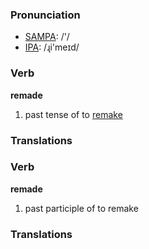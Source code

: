 === Pronunciation ===
*[[w:SAMPA|SAMPA]]: /'/
*[[w:IPA|IPA]]: /ɻi'meɪd/

=== Verb ===

'''remade'''

# past tense of to [[remake]]

=== Translations ===


=== Verb ===

'''remade'''

# past participle of to remake

=== Translations ===